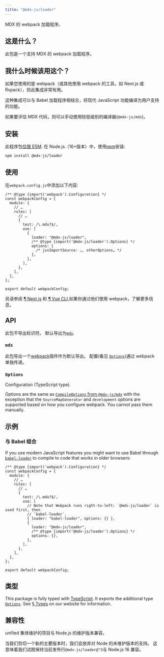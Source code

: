 ```yaml
---
title: "@mdx-js/loader"
---
```


MDX 的 webpack 加载程序。

## 这是什么？

此包是一个支持 MDX 的 webpack 加载程序。

## 我什么时候该用这个？

如果您使用的是 webpack（或其他使用 webpack 的工具，如 Next.js 或 Rspack），则此集成非常有用。

这种集成可以与 Babel 加载程序相结合，将现代 JavaScript 功能编译为用户支持的功能。

如果要评估 MDX 代码，则可以手动使用较低级别的编译器(`@mdx-js/mdx`)。

## 安装

此程序包[仅限 ESM][esm].
在 Node.js（16+版本）中，使用[npm][]安装:

```sh
npm install @mdx-js/loader
```

## 使用

在`webpack.config.js`中添加以下内容:

```tsx
/** @type {import('webpack').Configuration} */
const webpackConfig = {
  module: {
    // …
    rules: [
      // …
      {
        test: /\.mdx?$/,
        use: [
          {
            loader: "@mdx-js/loader",
            /** @type {import('@mdx-js/loader').Options} */
            options: {
              /* jsxImportSource: …, otherOptions… */
            },
          },
        ],
      },
    ],
  },
};

export default webpackConfig;
```

另请参阅 [¶ Next.js][next] 和 [¶ Vue CLI][vue-cli],如果你通过他们使用 webpack，了解更多信息。

## API

此包不导出标识符。
默认导出为[`mdx`][api-mdx].

### `mdx`

此包导出一个[webpack][]插件作为默认导出。
配置(看见 [`Options`][api-options])通过 webpack 单独传递。

### `Options`

Configuration (TypeScript type).

Options are the same as [`CompileOptions` from `@mdx-js/mdx`][compile-options]
with the exception that the `SourceMapGenerator` and `development` options are
supported based on how you configure webpack.
You cannot pass them manually.

## 示例

### 与 Babel 组合

If you use modern JavaScript features you might want to use Babel through
[`babel-loader`][babel-loader] to compile to code that works in older browsers:

```tsx
/** @type {import('webpack').Configuration} */
const webpackConfig = {
  module: {
    // …
    rules: [
      // …
      {
        test: /\.mdx?$/,
        use: [
          // Note that Webpack runs right-to-left: `@mdx-js/loader` is used first, then
          // `babel-loader`.
          { loader: "babel-loader", options: {} },
          {
            loader: "@mdx-js/loader",
            /** @type {import('@mdx-js/loader').Options} */
            options: {},
          },
        ],
      },
    ],
  },
};

export default webpackConfig;
```

## 类型

This package is fully typed with [TypeScript][].
It exports the additional type [`Options`][api-options].
See [§ Types][types] on our website for information.

## 兼容性

unified 集体维护的项目与 Node.js 的维护版本兼容。

当我们剪切一个新的主要版本时，我们会放弃对 Node 的未维护版本的支持。
这意味着我们试图保持当前发布行`@mdx-js/loader@^3`与 Node.js 16 兼容。

[build-badge]: https://github.com/mdx-js/mdx/workflows/main/badge.svg
[build]: https://github.com/mdx-js/mdx/actions
[coverage-badge]: https://img.shields.io/codecov/c/github/mdx-js/mdx/main.svg
[coverage]: https://codecov.io/github/mdx-js/mdx
[downloads-badge]: https://img.shields.io/npm/dm/@mdx-js/loader.svg
[downloads]: https://www.npmjs.com/package/@mdx-js/loader
[sponsors-badge]: https://opencollective.com/unified/sponsors/badge.svg
[backers-badge]: https://opencollective.com/unified/backers/badge.svg
[collective]: https://opencollective.com/unified
[chat-badge]: https://img.shields.io/badge/chat-discussions-success.svg
[chat]: https://github.com/mdx-js/mdx/discussions
[npm]: https://docs.npmjs.com/cli/install
[contribute]: https://mdxjs.com/community/contribute/
[support]: https://mdxjs.com/community/support/
[coc]: https://github.com/mdx-js/.github/blob/main/code-of-conduct.md
[mit]: https://github.com/mdx-js/mdx/blob/main/packages/loader/license
[vercel]: https://vercel.com
[esm]: https://gist.github.com/sindresorhus/a39789f98801d908bbc7ff3ecc99d99c
[security]: https://mdxjs.com/getting-started/#security
[types]: https://mdxjs.com/getting-started/#types
[webpack]: https://webpack.js.org
[compile-options]: https://mdxjs.com/packages/mdx/#compileoptions
[typescript]: https://www.typescriptlang.org
[babel-loader]: https://webpack.js.org/loaders/babel-loader/
[next]: https://mdxjs.com/getting-started/#nextjs
[vue-cli]: https://mdxjs.com/getting-started/#vue-cli
[api-mdx]: #mdx
[api-options]: #options
